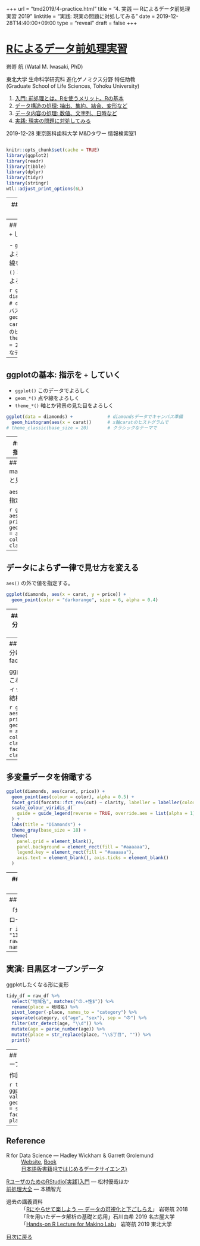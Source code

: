 +++
url = "tmd2019/4-practice.html"
title = "4. 実践 — Rによるデータ前処理実習 2019"
linktitle = "実践: 現実の問題に対処してみる"
date = 2019-12-28T14:40:00+09:00
type = "reveal"
draft = false
+++

# [Rによるデータ前処理実習](.)

<div class="author">
岩嵜 航 (Watal M. Iwasaki, PhD)
</div>

<div class="affiliation">
東北大学 生命科学研究科 進化ゲノミクス分野 特任助教<br>
(Graduate School of Life Sciences, Tohoku University)
</div>

<ol>
<li><a href="1-introduction.html">入門: 前処理とは。Rを使うメリット。Rの基本</a>
<li><a href="2-structure.html">データ構造の処理: 抽出、集約、結合、変形など</a>
<li><a href="3-content.html">データ内容の処理: 数値、文字列、日時など</a>
<li class="current-deck"><a href="4-practice.html">実践: 現実の問題に対処してみる</a>
</ol>

<div class="footnote">
2019-12-28 東京医科歯科大学 M&Dタワー 情報検索室1
</div>

```r
```

```r
knitr::opts_chunk$set(cache = TRUE)
library(ggplot2)
library(readr)
library(tibble)
library(dplyr)
library(tidyr)
library(stringr)
wtl::adjust_print_options(6L)
```

---
## 最終回: 実践してみよう

1. データの取得、読み込み
1. 探索的データ解析
    - **前処理、加工 → 整然データ**
    - 可視化、仮説生成 (ここ目標にしたいので軽く作図の解説)
    - 統計解析、仮説検証
1. 報告、発表

<figure>
<a href="https://r4ds.had.co.nz/introduction.html">
<img src="/slides/image/r4ds/data-science.png">
<figcaption class="url">https://r4ds.had.co.nz/introduction.html</figcaption>
</a>
</figure>

---
## ggplotの基本: 指示を `+` していく

- `ggplot()` このデータでよろしく
- `geom_*()` 点や線をよろしく
- `theme_*()` 軸とか背景の見た目をよろしく

```r
ggplot(data = diamonds)               # diamondsデータでキャンバス準備
# geom_histogram(aes(x = carat)) +    # x軸caratのヒストグラムで
# theme_classic(base_size = 20)       # クラシックなテーマで
```

---
## ggplotの基本: 指示を `+` していく

- `ggplot()` このデータでよろしく
- `geom_*()` 点や線をよろしく
- `theme_*()` 軸とか背景の見た目をよろしく

```r
ggplot(data = diamonds) +             # diamondsデータでキャンバス準備
  geom_histogram(aes(x = carat))      # x軸caratのヒストグラムで
# theme_classic(base_size = 20)       # クラシックなテーマで
```

---
## ggplotの基本: 指示を `+` していく

- `ggplot()` このデータでよろしく
- `geom_*()` 点や線をよろしく
- `theme_*()` 軸とか背景の見た目をよろしく

```r
ggplot(data = diamonds) +             # diamondsデータでキャンバス準備
  geom_histogram(aes(x = carat)) +    # x軸caratのヒストグラムで
  theme_classic(base_size = 20)       # クラシックなテーマで
```

---
## Aesthetic mapping でデータと見せ方を紐付け

`aes()` の中で列名を指定する。

```r
ggplot(diamonds, aes(x = carat, y = price)) +
  geom_point(mapping = aes(color = color, size = clarity))
```


---
## データによらず一律で見せ方を変える

`aes()` の外で値を指定する。

```r
ggplot(diamonds, aes(x = carat, y = price)) +
  geom_point(color = "darkorange", size = 6, alpha = 0.4)
```

---
## 値に応じて切り分けて表示 (1変数facet)

ggplotの真骨頂！
これをR標準グラフィックスでやるのは結構たいへん。

```r
ggplot(diamonds, aes(x = carat, y = price)) +
  geom_point(mapping = aes(color = color, size = clarity)) +
  facet_wrap(~ clarity, ncol = 4L)
```

---
## 値に応じて切り分けて表示 (≥2変数facet)

ggplotの真骨頂！
これをR標準グラフィックスでやるのは結構たいへん。

```r
ggplot(diamonds, aes(x = carat, y = price)) +
  geom_point(mapping = aes(color = color, size = clarity)) +
  facet_grid(cut ~ clarity)
```

---
## 多変量データを俯瞰する

```r
ggplot(diamonds, aes(carat, price)) +
  geom_point(aes(colour = color), alpha = 0.5) +
  facet_grid(forcats::fct_rev(cut) ~ clarity, labeller = labeller(color = label_both)) +
  scale_colour_viridis_d(
    guide = guide_legend(reverse = TRUE, override.aes = list(alpha = 1))
  ) +
  labs(title = "Diamonds") +
  theme_gray(base_size = 18) +
  theme(
    panel.grid = element_blank(),
    panel.background = element_rect(fill = "#aaaaaa"),
    legend.key = element_rect(fill = "#aaaaaa"),
    axis.text = element_blank(), axis.ticks = element_blank()
  )
```


---
## 好きなデータをいじくり倒してみよう

- 自分がこれから解析したいデータ (もし手元にあれば)
- Rやパッケージに付属のデータ (のうちtidyじゃないもの)
    - `VADeath`, `anscombe`, `economics`
- 何か適当なパブリックデータ
    - [data.go.jp](https://www.data.go.jp/data/dataset?res_format=CSV): データカタログサイト
    - [IT DASHBOARD](https://www.itdashboard.go.jp/Statistics/opendata): 内閣官房
    - [e-Stat](https://www.e-stat.go.jp/): 政府統計の総合窓口
    - [DATA.GOV](https://www.data.gov/): U.S. Government’s open data
    - [気象庁](https://www.data.jma.go.jp/gmd/risk/obsdl/index.php)
    - [目黒区オープンデータ](https://www.city.meguro.tokyo.jp/gyosei/hirakareta/opendata/opendata.html):
      「地域・年齢別人口」とかいい感じにmessy。


---
## 実演: 目黒区オープンデータ

「地域・年齢別人口」CSVをダウンロードして、読み込む

```r
infile = "131105_population_20170401.csv"
raw_df = readr::read_csv(infile)
names(raw_df)
```

---
## 実演: 目黒区オープンデータ

ggplotしたくなる形に変形

```r
tidy_df = raw_df %>%
  select("地域名", matches("の.+性$")) %>%
  rename(place = 地域名) %>%
  pivot_longer(-place, names_to = "category") %>%
  separate(category, c("age", "sex"), sep = "の") %>%
  filter(str_detect(age, "\\d")) %>%
  mutate(age = parse_number(age)) %>%
  mutate(place = str_replace(place, "\\S丁目", "")) %>%
  print()
```

---
## 実演: 目黒区オープンデータ

作図してみる

```r
tidy_df %>%
  ggplot(aes(age, value)) +
  geom_col(aes(fill = sex)) +
  facet_wrap(~ place, nrow = 3L)
```


---
## Reference

R for Data Science --- Hadley Wickham & Garrett Grolemund
: [Website](https://r4ds.had.co.nz/), [Book](https://amzn.to/2tbRmVc)
: [日本語版書籍(Rではじめるデータサイエンス)](https://amzn.to/2yyFRKt)

[RユーザのためのRStudio[実践]入門](https://amzn.to/2Q8GlhE) --- 松村優哉ほか<br>
[前処理大全](https://amzn.to/2PFe4jF) --- 本橋智光

過去の講義資料
: 「[Rにやらせて楽しよう — データの可視化と下ごしらえ](https://heavywatal.github.io/slides/nagoya2018/)」
   岩嵜航 2018
: 「Rを用いたデータ解析の基礎と応用」石川由希 2019 名古屋大学
: 「[Hands-on R Lecture for Makino Lab](https://heavywatal.github.io/slides/makino2019r/)」
   岩嵜航 2019 東北大学

<a href="./" class="readmore">
目次に戻る
</a>
